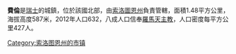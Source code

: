 '''費倫'''是[[瑞士|瑞士]]的城鎮，位於該國北部，由[[索洛圖恩州|索洛圖恩州]]負責管轄，面積1.48平方公里，海拔高度587米，2012年人口632，八成人口信奉[[羅馬天主教|羅馬天主教]]，人口密度每平方公里427人。

{{Switzerland-geo-stub}}
[[Category:索洛图恩州的市镇|Category:索洛图恩州的市镇]]